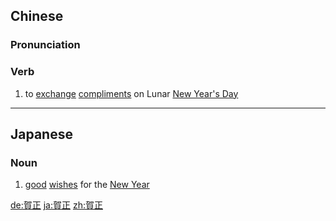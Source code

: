 {{also|贺正}}
==Chinese==
{{zh-forms|s=贺正}}

===Pronunciation===
{{zh-pron
|m=hèzhēng
|mn=hō-chiaⁿ
|cat=v
}}

===Verb===
{{zh-verb}}

# to [[exchange]] [[compliment]]s on Lunar [[New Year's Day]]

----

==Japanese==
{{ja-kanjitab|が|しょう|yomi=o}}

===Noun===
{{ja-noun|がしょう}}

# [[good]] [[wishes]] for the [[New Year]]

[[de:賀正]]
[[ja:賀正]]
[[zh:賀正]]